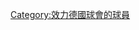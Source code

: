 {{Catnav|頁面分類|...|德國體育|德國足球|效力德國球會的球員}}
{{Catnav|頁面分類|...|各國足球|德國足球|效力德國球會的球員}}
{{Commons category|Coaches of Dynamo Dresden|德累斯顿迪纳摩主教练}}


[[Category:效力德國球會的球員|Category:效力德國球會的球員]]